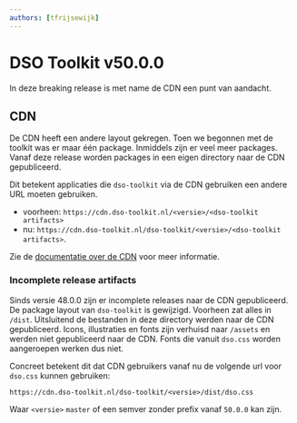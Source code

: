 ```yaml
---
authors: [tfrijsewijk]
---
```


# DSO Toolkit v50.0.0

In deze breaking release is met name de CDN een punt van aandacht.

## CDN

De CDN heeft een andere layout gekregen. Toen we begonnen met de toolkit was er maar één package. Inmiddels zijn er veel meer packages. Vanaf deze release worden packages in een eigen directory naar de CDN gepubliceerd.

Dit betekent applicaties die `dso-toolkit` via de CDN gebruiken een andere URL moeten gebruiken.

- voorheen: `https://cdn.dso-toolkit.nl/<versie>/<dso-toolkit artifacts>`
- nu: `https://cdn.dso-toolkit.nl/dso-toolkit/<versie>/<dso-toolkit artifacts>`.

Zie de [documentatie over de CDN](./voor-developers/cdn) voor meer informatie.

### Incomplete release artifacts

Sinds versie 48.0.0 zijn er incomplete releases naar de CDN gepubliceerd. De package layout van `dso-toolkit` is gewijzigd. Voorheen zat alles in `/dist`. Uitsluitend de bestanden in deze directory werden naar de CDN gepubliceerd. Icons, illustraties en fonts zijn verhuisd naar `/assets` en werden niet gepubliceerd naar de CDN. Fonts die vanuit `dso.css` worden aangeroepen werken dus niet.

Concreet betekent dit dat CDN gebruikers vanaf nu de volgende url voor `dso.css` kunnen gebruiken:

```
https://cdn.dso-toolkit.nl/dso-toolkit/<versie>/dist/dso.css
```

Waar `<versie>` `master` of een semver zonder prefix vanaf `50.0.0` kan zijn.

